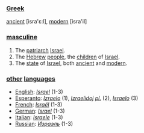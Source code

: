 ===[[Greek]]===

[[ancient]] [isra'ε:l], [[modern]] [isra'il]

===[[masculine]]===

#The [[patriarch]] [[Israel]].
#The [[Hebrew]] [[people]], the [[child|children]] of [[Israel]].
#The [[state]] of [[Israel]], both [[ancient]] and [[modern]].

=== [[other]] [[language|languages]]===

*[[English]]: ''[[Israel]]'' (1-3)
*[[Esperanto]]: ''[[Izraelo]]'' (1), ''[[Izraelido|Izraelidoj]]'' ''[[plural|pl.]]'' (2), ''[[Israelo]]'' (3)
*[[French]]: ''[[Israël]]'' (1-3)
*[[German]]: ''[[Israel]]'' (1-3)
*[[Italian]]: ''[[Israele]]'' (1-3)
*[[Russian]]: ''[[Израэль]]'' (1-3)